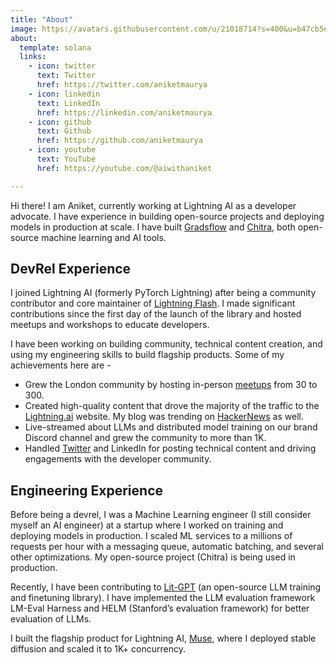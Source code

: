 ```yaml
---
title: "About"
image: https://avatars.githubusercontent.com/u/21018714?s=400&u=b47cb5eb401714a0e38aa8d32ec7031e5c30e346&v=4
about:
  template: solana
  links:
    - icon: twitter
      text: Twitter
      href: https://twitter.com/aniketmaurya
    - icon: linkedin
      text: LinkedIn
      href: https://linkedin.com/aniketmaurya
    - icon: github
      text: Github
      href: https://github.com/aniketmaurya
    - icon: youtube
      text: YouTube
      href: https://youtube.com/@aiwithaniket

---
```

Hi there! I am Aniket, currently working at Lightning AI as a developer advocate. I have experience in building open-source projects and deploying models in production at scale. I have built [Gradsflow](https://docs.gradsflow.com/) and [Chitra](https://github.com/aniketmaurya/chitra), both open-source machine learning and AI tools.

## DevRel Experience

I joined Lightning AI (formerly PyTorch Lightning) after being a community contributor and core maintainer of [Lightning Flash](https://lightning-flash.readthedocs.io/en/latest/governance.html). I made significant contributions since the first day of the launch of the library and hosted meetups and workshops to educate developers.

I have been working on building community, technical content creation, and using my engineering skills to build flagship products. Some of my achievements here are -

- Grew the London community by hosting in-person [meetups](https://www.meetup.com/london-deep-learning-by-lightning-ai/) from 30 to 300.
- Created high-quality content that drove the majority of the traffic to the [Lightning.ai](http://Lightning.ai) website. My blog was trending on [HackerNews](https://news.ycombinator.com/item?id=36068850) as well.
- Live-streamed about LLMs and distributed model training on our brand Discord channel and grew the community to more than 1K.
- Handled [Twitter](https://twitter.com/lightningAI/) and LinkedIn for posting technical content and driving engagements with the developer community.

## Engineering Experience

Before being a devrel, I was a Machine Learning engineer (I still consider myself an AI engineer) at a startup where I worked on training and deploying models in production. I scaled ML services to a millions of requests per hour with a messaging queue, automatic batching, and several other optimizations. My open-source project (Chitra) is being used in production.

Recently, I have been contributing to [Lit-GPT](https://github.com/Lightning-AI/lit-gpt) (an open-source LLM training and finetuning library). I have implemented the LLM evaluation framework LM-Eval Harness and HELM (Stanford’s evaluation framework) for better evaluation of LLMs.

I built the flagship product for Lightning AI, [Muse](https://github.com/Lightning-Universe/stable-diffusion-deploy), where I deployed stable diffusion and scaled it to 1K+ concurrency.
